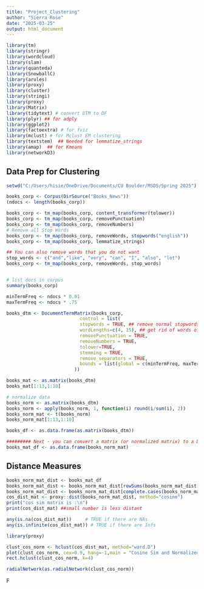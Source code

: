 ---
title: "Project_Clustering"
author: "Sierra Rose"
date: "2025-03-25"
output: html_document
---

```{r}
library(tm)
library(stringr)
library(wordcloud)
library(slam)
library(quanteda)
library(SnowballC)
library(arules)
library(proxy)
library(cluster)
library(stringi)
library(proxy)
library(Matrix)
library(tidytext) # convert DTM to DF
library(plyr) ## for adply
library(ggplot2)
library(factoextra) # for fviz
library(mclust) # for Mclust EM clustering
library(textstem)  ## Needed for lemmatize_strings
library(amap)  ## for Kmeans
library(networkD3)
```

## Data Prep for Clustering

```{r}
setwd("C:/Users/hisie/OneDrive/Documents/CU Boulder/MSDS/Spring 2025")

books_corp <- Corpus(DirSource("Books_News"))
(ndocs <- length(books_corp))

books_corp <- tm_map(books_corp, content_transformer(tolower))
books_corp <- tm_map(books_corp, removePunctuation)
books_corp <- tm_map(books_corp, removeNumbers)
# Remove all Stop Words
books_corp <- tm_map(books_corp, removeWords, stopwords("english"))
books_corp <- tm_map(books_corp, lemmatize_strings)

## You can also remove words that you do not want
stop_words <- c("and","like", "very", "can", "I", "also", "lot")
books_corp <- tm_map(books_corp, removeWords, stop_words)


# list docs in corpus
summary(books_corp)  
```

```{r}

minTermFreq <- ndocs * 0.01
maxTermFreq <- ndocs * .75

books_dtm <- DocumentTermMatrix(books_corp,
                           control = list(
                           stopwords = TRUE, ## remove normal stopwords
                           wordLengths=c(4, 15), ## get rid of words of len 3 or smaller or larger than 15
                           removePunctuation = TRUE,
                           removeNumbers = TRUE,
                           tolower=TRUE,
                           stemming = TRUE,
                           remove_separators = TRUE,
                           bounds = list(global = c(minTermFreq, maxTermFreq))
                         ))

books_mat <- as.matrix(books_dtm)
books_mat[1:13,1:10]
```

```{r}
# normalize data
books_norm <- as.matrix(books_dtm)
books_norm <- apply(books_norm, 1, function(i) round(i/sum(i), 2))
books_norm_mat <- t(books_norm)
books_norm_mat[1:13,1:10]
```

```{r}
books_df <- as.data.frame(as.matrix(books_dtm))

######### Next - you can convert a matrix (or normalized matrix) to a DF
books_mat_df <- as.data.frame(books_norm_mat)
```


## Distance Measures

```{r}
books_norm_mat_dist <- books_mat_df
books_norm_mat_dist <- books_norm_mat_dist[rowSums(books_norm_mat_dist) != 0, ]
books_norm_mat_dist <- books_norm_mat_dist[complete.cases(books_norm_mat_dist), ]
cos_dist_mat <- proxy::dist(books_norm_mat_dist, method="cosine")
print("cos sim matrix is :\n")
print(cos_dist_mat) ##small number is less distant
```

```{r}
any(is.na(cos_dist_mat))     # TRUE if there are NAs
any(is.infinite(cos_dist_mat)) # TRUE if there are Infs

library(proxy)
```


```{r}
clust_cos_norm <- hclust(cos_dist_mat, method="ward.D")
plot(clust_cos_norm, cex=0.9, hang=-1,main = "Cosine Sim and Normalized")
rect.hclust(clust_cos_norm, k=4)
```
```{r}
radialNetwork(as.radialNetwork(clust_cos_norm))
```

F